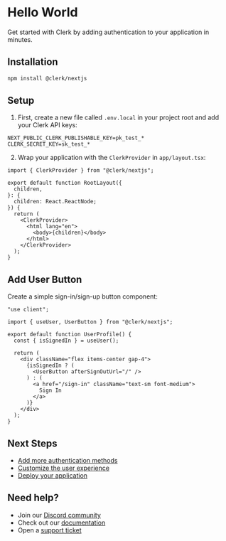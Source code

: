 # Hello World

Get started with Clerk by adding authentication to your application in minutes.

## Installation

```bash
npm install @clerk/nextjs
```

## Setup

1. First, create a new file called `.env.local` in your project root and add your Clerk API keys:

```env
NEXT_PUBLIC_CLERK_PUBLISHABLE_KEY=pk_test_*
CLERK_SECRET_KEY=sk_test_*
```

2. Wrap your application with the `ClerkProvider` in `app/layout.tsx`:

```tsx
import { ClerkProvider } from "@clerk/nextjs";

export default function RootLayout({
  children,
}: {
  children: React.ReactNode;
}) {
  return (
    <ClerkProvider>
      <html lang="en">
        <body>{children}</body>
      </html>
    </ClerkProvider>
  );
}
```

## Add User Button

Create a simple sign-in/sign-up button component:

```tsx
"use client";

import { useUser, UserButton } from "@clerk/nextjs";

export default function UserProfile() {
  const { isSignedIn } = useUser();

  return (
    <div className="flex items-center gap-4">
      {isSignedIn ? (
        <UserButton afterSignOutUrl="/" />
      ) : (
        <a href="/sign-in" className="text-sm font-medium">
          Sign In
        </a>
      )}
    </div>
  );
}
```

## Next Steps

- [Add more authentication methods](https://clerk.com/docs/authentication)
- [Customize the user experience](https://clerk.com/docs/customization)
- [Deploy your application](https://clerk.com/docs/deployments)

## Need help?

- Join our [Discord community](https://clerk.com/discord)
- Check out our [documentation](https://clerk.com/docs)
- Open a [support ticket](https://clerk.com/support)

